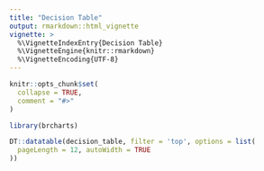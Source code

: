 ```yaml
---
title: "Decision Table"
output: rmarkdown::html_vignette
vignette: >
  %\VignetteIndexEntry{Decision Table}
  %\VignetteEngine{knitr::rmarkdown}
  %\VignetteEncoding{UTF-8}
---
```


```r
knitr::opts_chunk$set(
  collapse = TRUE,
  comment = "#>"
)
```

```r
library(brcharts)
```

```r
DT::datatable(decision_table, filter = 'top', options = list(
  pageLength = 12, autoWidth = TRUE
))
```
